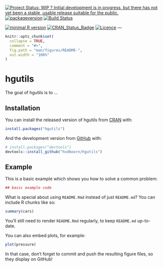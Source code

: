 [![Project Status: WIP ? Initial development is in progress, but there has not yet been a stable, usable release suitable for the public.](http://www.repostatus.org/badges/latest/wip.svg)](http://www.repostatus.org/#wip)
[![packageversion](https://img.shields.io/badge/version-0.0.0.9007-orange.svg?style=flat-square)](commits/master)
[![Build Status](https://travis-ci.org/hvdboorn/hgutils.svg?branch=master)](https://travis-ci.org/hvdboorn/hgutils)  

[![minimal R version](https://img.shields.io/badge/R%3E=-3.1-6666ff.svg)](https://cran.r-project.org/)
[![CRAN_Status_Badge](http://www.r-pkg.org/badges/version/hgutils)](https://cran.r-project.org/package=hgutils)
[![Licence](https://img.shields.io/badge/licence-GPL--3-blue.svg)](https://www.gnu.org/licenses/gpl-3.0.en.html)
---
 
<!-- README.md is generated from README.Rmd. Please edit that file -->

```r
knitr::opts_chunk$set(
  collapse = TRUE,
  comment = "#>",
  fig.path = "man/figures/README-",
  out.width = "100%"
)
```
# hgutils

The goal of hgutils is to ...

## Installation

You can install the released version of hgutils from [CRAN](https://CRAN.R-project.org) with:

``` r
install.packages("hgutils")
```

And the development version from [GitHub](https://github.com/) with:

``` r
# install.packages("devtools")
devtools::install_github("hvdboorn/hgutils")
```
## Example

This is a basic example which shows you how to solve a common problem:

```r
## basic example code
```

What is special about using `README.Rmd` instead of just `README.md`? You can include R chunks like so:

```r
summary(cars)
```

You'll still need to render `README.Rmd` regularly, to keep `README.md` up-to-date.

You can also embed plots, for example:

```r
plot(pressure)
```

In that case, don't forget to commit and push the resulting figure files, so they display on GitHub!
